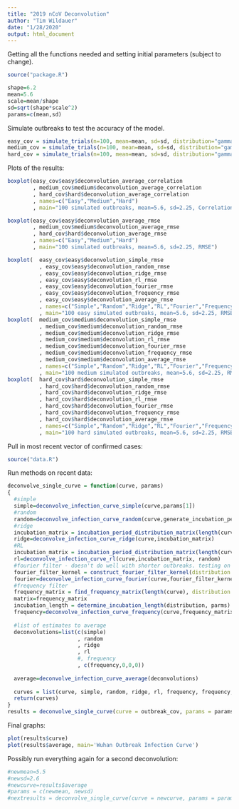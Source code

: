 ```yaml
---
title: "2019 nCoV Deconvolution"
author: "Tim Wildauer"
date: "1/28/2020"
output: html_document
---
```


Getting all the functions needed and setting initial parameters (subject to change).

```r

source("package.R")

shape=6.2
mean=5.6
scale=mean/shape
sd=sqrt(shape*scale^2)
params=c(mean,sd)

```

Simulate outbreaks to test the accuracy of the model.

```r

easy_cov = simulate_trials(n=100, mean=mean, sd=sd, distribution="gamma", rl0="random", difficulty = c("easy"))
medium_cov = simulate_trials(n=100, mean=mean, sd=sd, distribution="gamma", rl0="random", difficulty = c("medium"))
hard_cov = simulate_trials(n=100, mean=mean, sd=sd, distribution="gamma", rl0="random", difficulty = c("hard"))

```

Plots of the results:

```r

boxplot(easy_cov$easy$deconvolution_average_correlation
        , medium_cov$medium$deconvolution_average_correlation
        , hard_cov$hard$deconvolution_average_correlation
        , names=c("Easy","Medium","Hard")
        , main="100 simulated outbreaks, mean=5.6, sd=2.25, Correlation")

boxplot(easy_cov$easy$deconvolution_average_rmse
        , medium_cov$medium$deconvolution_average_rmse
        , hard_cov$hard$deconvolution_average_rmse
        , names=c("Easy","Medium","Hard")
        , main="100 simulated outbreaks, mean=5.6, sd=2.25, RMSE")

boxplot(  easy_cov$easy$deconvolution_simple_rmse
          , easy_cov$easy$deconvolution_random_rmse
          , easy_cov$easy$deconvolution_ridge_rmse
          , easy_cov$easy$deconvolution_rl_rmse
          , easy_cov$easy$deconvolution_fourier_rmse
          , easy_cov$easy$deconvolution_frequency_rmse
          , easy_cov$easy$deconvolution_average_rmse
          , names=c("Simple","Random","Ridge","RL","Fourier","Frequency","Average")
          , main="100 easy simulated outbreaks, mean=5.6, sd=2.25, RMSE")
boxplot(  medium_cov$medium$deconvolution_simple_rmse
          , medium_cov$medium$deconvolution_random_rmse
          , medium_cov$medium$deconvolution_ridge_rmse
          , medium_cov$medium$deconvolution_rl_rmse
          , medium_cov$medium$deconvolution_fourier_rmse
          , medium_cov$medium$deconvolution_frequency_rmse
          , medium_cov$medium$deconvolution_average_rmse
          , names=c("Simple","Random","Ridge","RL","Fourier","Frequency","Average")
          , main="100 medium simulated outbreaks, mean=5.6, sd=2.25, RMSE")
boxplot(  hard_cov$hard$deconvolution_simple_rmse
          , hard_cov$hard$deconvolution_random_rmse
          , hard_cov$hard$deconvolution_ridge_rmse
          , hard_cov$hard$deconvolution_rl_rmse
          , hard_cov$hard$deconvolution_fourier_rmse
          , hard_cov$hard$deconvolution_frequency_rmse
          , hard_cov$hard$deconvolution_average_rmse
          , names=c("Simple","Random","Ridge","RL","Fourier","Frequency","Average")
          , main="100 hard simulated outbreaks, mean=5.6, sd=2.25, RMSE")

```

Pull in most recent vector of confirmed cases:

```r
source("data.R")
```

Run methods on recent data:

```r
deconvolve_single_curve = function(curve, params)
{
  #simple
  simple=deconvolve_infection_curve_simple(curve,params[1])
  #random
  random=deconvolve_infection_curve_random(curve,generate_incubation_period, trials=100, distribution="gamma", parms=parms)
  #ridge
  incubation_matrix = incubation_period_distribution_matrix(length(curve), distribution = distribution, parms = parms)
  ridge=deconvolve_infection_curve_ridge(curve,incubation_matrix)
  #RL
  incubation_matrix = incubation_period_distribution_matrix(length(curve), distribution = distribution, parms = parms,rl = TRUE)
  rl=deconvolve_infection_curve_rl(curve,incubation_matrix, random)
  #fourier filter - doesn't do well with shorter outbreaks. testing on simulated outbreaks still has strong correlation and low RMSE
  fourier_filter_kernel = construct_fourier_filter_kernel(distribution = distribution, parms = parms)
  fourier=deconvolve_infection_curve_fourier(curve,fourier_filter_kernel)
  #frequency filter
  frequency_matrix = find_frequency_matrix(length(curve), distribution = distribution, parms = parms)
  matrix=frequency_matrix
  incubation_length = determine_incubation_length(distribution, parms)
  frequency=deconvolve_infection_curve_frequency(curve,frequency_matrix,incubation_length)
  
  #list of estimates to average
  deconvolutions=list(c(simple)
                      , random
                      , ridge
                      , rl
                      #, frequency
                      , c(frequency,0,0,0))
  
  average=deconvolve_infection_curve_average(deconvolutions)
  
  curves = list(curve, simple, random, ridge, rl, frequency, frequency, average)
  return(curves)
}
results = deconvolve_single_curve(curve = outbreak_cov, params = params)
```

Final graphs:

```r

plot(results$curve)
plot(results$average, main='Wuhan Outbreak Infection Curve')

```


Possibly run everything again for a second deconvolution:

```r

#newmean=5.5
#newsd=2.6
#newcurve=results$average
#params = c(newmean, newsd)
#nextresults = deconvolve_single_curve(curve = newcurve, params = params)

```







